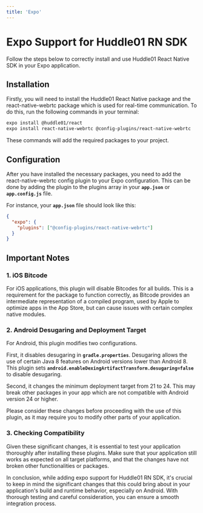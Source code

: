 ```yaml
---
title: 'Expo'
---
```



# Expo Support for Huddle01 RN SDK

Follow the steps below to correctly install and use Huddle01 React Native SDK in your Expo application.

## **Installation**

Firstly, you will need to install the Huddle01 React Native package and the react-native-webrtc package which is used for real-time communication. To do this, run the following commands in your terminal:

```bash
expo install @huddle01/react
expo install react-native-webrtc @config-plugins/react-native-webrtc
```

These commands will add the required packages to your project. 

## **Configuration**

After you have installed the necessary packages, you need to add the react-native-webrtc config plugin to your Expo configuration. This can be done by adding the plugin to the plugins array in your **`app.json`** or **`app.config.js`** file.

For instance, your **`app.json`** file should look like this:

```json filename="app.json"
{
  "expo": {
    "plugins": ["@config-plugins/react-native-webrtc"]
  }
}
```

## **Important Notes**

### 1. iOS Bitcode

For iOS applications, this plugin will disable Bitcodes for all builds. This is a requirement for the package to function correctly, as Bitcode provides an intermediate representation of a compiled program, used by Apple to optimize apps in the App Store, but can cause issues with certain complex native modules.

### 2. Android Desugaring and Deployment Target

For Android, this plugin modifies two configurations.

First, it disables desugaring in **`gradle.properties`**. Desugaring allows the use of certain Java 8 features on Android versions lower than Android 8. This plugin sets **`android.enableDexingArtifactTransform.desugaring=false`** to disable desugaring.

Second, it changes the minimum deployment target from 21 to 24. This may break other packages in your app which are not compatible with Android version 24 or higher.

Please consider these changes before proceeding with the use of this plugin, as it may require you to modify other parts of your application.

### 3. Checking Compatibility

Given these significant changes, it is essential to test your application thoroughly after installing these plugins. Make sure that your application still works as expected on all target platforms, and that the changes have not broken other functionalities or packages.

In conclusion, while adding expo support for Huddle01 RN SDK, it's crucial to keep in mind the significant changes that this could bring about in your application's build and runtime behavior, especially on Android. With thorough testing and careful consideration, you can ensure a smooth integration process.